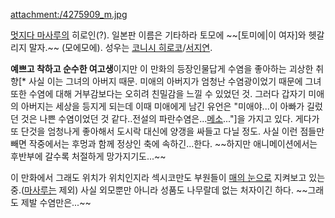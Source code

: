 attachment:/4275909_m.jpg

[[멋지다 마사루]]의 히로인(?). 일본판 이름은 기타하라 토모에 ~~[토미에|이 여자]와 헷갈리지 말자.~~ (모에모에). 성우는 [[코니시 히로코]]/[[서지연]].
 
'''예쁘고 착하고 순수한 여고생'''이지만 이 만화의 등장인물답게 수염을 좋아하는 괴상한 취향[* 사실 이는 그녀의 아버지 때문. 미애의 아버지가 엄청난 수염광이었기 때문에 그녀 또한 수염에 대해 거부감보다는 오히려 친밀감을 느낄 수 있었던 것. 그러다 갑자기 미애의 아버지는 세상을 등지게 되는데 이때 미애에게 남긴 유언은 "미애야...이 아빠가 길렀던 것은 나쁜 수염이었던 것 같다..전설의 파란수염은...[[메소]]..."]을 가지고 있다. 게다가 또 단것을 엄청나게 좋아해서 도시락 대신에 양갱을 싸들고 다닐 정도. 사실 이런 점들만 빼면 작중에서는 후멍과 함께 정상인 축에 속하긴...한다. ~~하지만 애니메이션에서는 후반부에 갈수록 처절하게 망가지기도...~~  

이 만화에서 그래도 위치가 위치인지라 섹시코만도 부원들이 [[매의 눈]]으로 지켜보고 있는 중.([[마사루]]는 제외) 사실 외모뿐만 아니라 성품도 나무랄데 없는 처자이긴 하다. ~~그래도 제발 수염만은...~~
